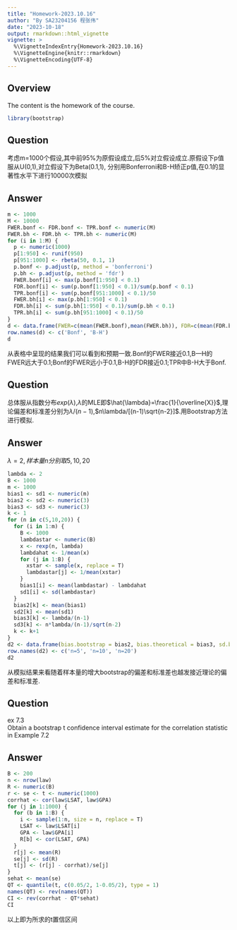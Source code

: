 ---
title: "Homework-2023.10.16"
author: "By SA23204156 程张伟"
date: "2023-10-18"
output: rmarkdown::html_vignette
vignette: >
  %\VignetteIndexEntry{Homework-2023.10.16}
  %\VignetteEngine{knitr::rmarkdown}
  %\VignetteEncoding{UTF-8}
---
   
## Overview  
   
The content is the homework of the course.

```{r,eval=FALSE}
library(bootstrap)
```

## Question  
   
考虑m=1000个假设,其中前95%为原假设成立,后5%对立假设成立.原假设下p值服从U(0,1),对立假设下为Beta(0.1,1),
分别用Bonferroni和B-H矫正p值,在0.1的显著性水平下进行10000次模拟
   
## Answer
   
```{r,eval=FALSE}
m <- 1000
M <- 10000
FWER.bonf <- FDR.bonf <- TPR.bonf <- numeric(M)
FWER.bh <- FDR.bh <- TPR.bh <- numeric(M)
for (i in 1:M) {
  p <- numeric(1000)
  p[1:950] <- runif(950)
  p[951:1000] <- rbeta(50, 0.1, 1)
  p.bonf <- p.adjust(p, method = 'bonferroni')
  p.bh <- p.adjust(p, method = 'fdr')
  FWER.bonf[i] <- max(p.bonf[1:950] < 0.1)
  FDR.bonf[i] <- sum(p.bonf[1:950] < 0.1)/sum(p.bonf < 0.1)
  TPR.bonf[i] <- sum(p.bonf[951:1000] < 0.1)/50
  FWER.bh[i] <- max(p.bh[1:950] < 0.1)
  FDR.bh[i] <- sum(p.bh[1:950] < 0.1)/sum(p.bh < 0.1)
  TPR.bh[i] <- sum(p.bh[951:1000] < 0.1)/50
}
d <- data.frame(FWER=c(mean(FWER.bonf),mean(FWER.bh)), FDR=c(mean(FDR.bonf),mean(FDR.bh)), TPR=c(mean(TPR.bonf),mean(TPR.bh)))
row.names(d) <- c('Bonf', 'B-H')
d
```

从表格中呈现的结果我们可以看到和预期一致.Bonf的FWER接近0.1,B—H的FWER远大于0.1;Bonf的FWER远小于0.1,B-H的FDR接近0.1;TPR中B-H大于Bonf.   
   
## Question  
   
总体服从指数分布$exp(\lambda)$,$\lambda$的MLE即$\hat{\lambda}=\frac{1}{\overline{X}}$,理论偏差和标准差分别为$\lambda /(n-1)$,$n\lambda/[(n-1)\sqrt{n-2}]$.用Bootstrap方法进行模拟.   

   
## Answer   
   
$\lambda=2,样本量n分别取5,10,20$   
   

```{r,eval=FALSE}
lambda <- 2
B <- 1000
m <- 1000
bias1 <- sd1 <- numeric(m)
bias2 <- sd2 <- numeric(3)
bias3 <- sd3 <- numeric(3)
k <- 1
for (n in c(5,10,20)) {
  for (i in 1:m) {
    B <- 1000
    lambdastar <- numeric(B)
    x <- rexp(n, lambda)
    lambdahat <- 1/mean(x)
    for (j in 1:B) {
      xstar <- sample(x, replace = T)
      lambdastar[j] <- 1/mean(xstar)
    }
    bias1[i] <- mean(lambdastar) - lambdahat
    sd1[i] <- sd(lambdastar)
  }
  bias2[k] <- mean(bias1)
  sd2[k] <- mean(sd1)
  bias3[k] <- lambda/(n-1)
  sd3[k] <- n*lambda/(n-1)/sqrt(n-2)
  k <- k+1
}
d2 <- data.frame(bias.bootstrap = bias2, bias.theoretical = bias3, sd.bootstrap = sd2, sd.theoretical = sd3)
row.names(d2) <- c('n=5', 'n=10', 'n=20')
d2
```
   
从模拟结果来看随着样本量的增大bootstrap的偏差和标准差也越发接近理论的偏差和标准差.   
   
## Question  
   
ex 7.3   
Obtain a bootstrap t confidence interval estimate for the correlation statistic in Example 7.2

   
## Answer    
   
```{r,eval=FALSE}
B <- 200
n <- nrow(law)
R <- numeric(B)
r <- se <- t <- numeric(1000)
corrhat <- cor(law$LSAT, law$GPA)
for (j in 1:1000) {
  for (b in 1:B) {
    i <- sample(1:n, size = n, replace = T)
    LSAT <- law$LSAT[i]
    GPA <- law$GPA[i]
    R[b] <- cor(LSAT, GPA)
  }
  r[j] <- mean(R)
  se[j] <- sd(R)
  t[j] <- (r[j] - corrhat)/se[j]
}
sehat <- mean(se)
QT <- quantile(t, c(0.05/2, 1-0.05/2), type = 1)
names(QT) <- rev(names(QT))
CI <- rev(corrhat - QT*sehat)
CI
```

以上即为所求的t置信区间
